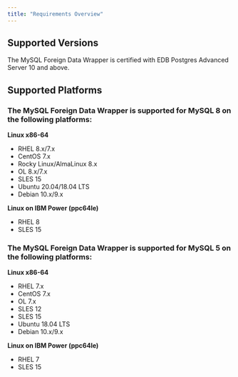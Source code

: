 ```yaml
---
title: "Requirements Overview"
---
```


## Supported Versions

The MySQL Foreign Data Wrapper is certified with EDB Postgres Advanced Server 10 and above.

## Supported Platforms

### The MySQL Foreign Data Wrapper is supported for MySQL 8 on the following platforms:

**Linux x86-64**

-   RHEL 8.x/7.x
-   CentOS 7.x
-   Rocky Linux/AlmaLinux 8.x
-   OL 8.x/7.x
-   SLES 15
-   Ubuntu 20.04/18.04 LTS
-   Debian 10.x/9.x

**Linux on IBM Power (ppc64le)**

-   RHEL 8
-   SLES 15


### The MySQL Foreign Data Wrapper is supported for MySQL 5 on the following platforms:

**Linux x86-64**

-   RHEL 7.x
-   CentOS 7.x
-   OL 7.x
-   SLES 12
-   SLES 15
-   Ubuntu 18.04 LTS
-   Debian 10.x/9.x

**Linux on IBM Power (ppc64le)**

-   RHEL 7
-   SLES 15
